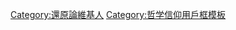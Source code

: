 {{Userbox
| border-c = #000000
| border-s = 1
| id       = [[Image:Digesting Duck.jpg|50px]]
| id-c     = #ffffff
| id-fc    = #3333ff
| id-s     = 14
| info     = 這個用戶是'''[[還原論|<span style="color: white;">還原論</span>]]'''者。
| info-c   = #8B8989
| info-fc  = #ffffff
| info-s   = 10
}}

<includeonly>[[Category:還原論維基人]]</includeonly>
<noinclude>[[Category:哲学信仰用戶框模板]]</noinclude>